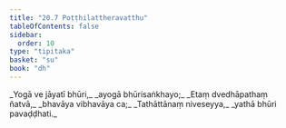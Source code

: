 ```yaml
---
title: "20.7 Poṭṭhilattheravatthu"
tableOfContents: false
sidebar:
  order: 10
type: "tipitaka"
basket: "su"
book: "dh"
---
```



<DynamicBreadcrumb />

<Division number="282" book="dh" bookNo="18" page="53">

<Paragraph number="304" type="verses" book="dh">
_Yogā ve jāyatī bhūri,_  
_ayogā bhūrisaṅkhayo;_  
_Etaṃ dvedhāpathaṃ ñatvā,_  
_bhavāya vibhavāya ca;_  
_Tathāttānaṃ niveseyya,_  
_yathā bhūri pavaḍḍhati._
</Paragraph>
</Division>